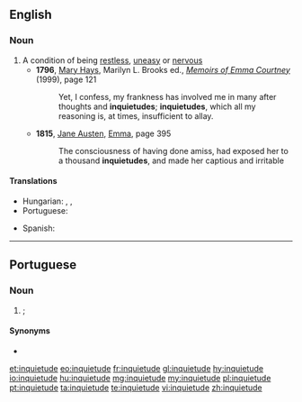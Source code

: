 ==English==

===Noun===
{{en-noun}}

# A condition of being [[restless]], [[uneasy]] or [[nervous]]
#* '''1796''', [[w:Mary Hays|Mary Hays]], Marilyn L. Brooks ed., ''[[w:Memoirs of Emma Courtney|Memoirs of Emma Courtney]]'' (1999), page 121
#*: Yet, I confess, my frankness has involved me in many after thoughts and '''inquietudes'''; '''inquietudes''', which all my reasoning is, at times, insufficient to allay.
#* '''1815''', [[w:Jane Austen|Jane Austen]], [[w:Emma|Emma]], page 395
#*: The consciousness of having done amiss, had exposed her to a thousand '''inquietudes''', and made her captious and irritable

====Translations====
{{trans-top|the condition of being restless, uneasy or nervous}}
* Hungarian: {{t+|hu|nyugtalanság}}, {{t+|hu|izgatottság}}, {{t+|hu|izgalom}}
* Portuguese: {{t+|pt|inquietude}}
{{trans-mid}}
* Spanish: {{t+|es|inquietud|f}}
{{trans-bottom}}

----

==Portuguese==

===Noun===
{{pt-noun|f}}

# {{l/en|restlessness}}; {{l/en|inquietude}}  {{gloss|state or condition of being restless}}

====Synonyms====
* {{l/pt|inquietação}}

[[et:inquietude]]
[[eo:inquietude]]
[[fr:inquietude]]
[[gl:inquietude]]
[[hy:inquietude]]
[[io:inquietude]]
[[hu:inquietude]]
[[mg:inquietude]]
[[my:inquietude]]
[[pl:inquietude]]
[[pt:inquietude]]
[[ta:inquietude]]
[[te:inquietude]]
[[vi:inquietude]]
[[zh:inquietude]]